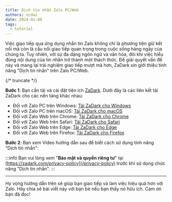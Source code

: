```yaml
---
title: Dịch tin nhắn Zalo PC/Web
authors: ncdai
date: 2024-02-08
tags:
  - tutorial
---
```


Việc giao tiếp qua ứng dụng nhắn tin Zalo không chỉ là phương tiện giữ kết nối mà còn là cầu nối giao tiếp quan trọng trong cuộc sống hàng ngày của chúng ta. Tuy nhiên, với sự đa dạng ngôn ngữ và văn hóa, đôi khi việc hiểu đúng nội dung của tin nhắn trở thành một thách thức.
Để giải quyết vấn đề này và mang lại trải nghiệm giao tiếp mượt mà hơn, ZaDark xin giới thiệu tính năng "Dịch tin nhắn" trên Zalo PC/Web.

{/* truncate */}

<AdsByGoogle>
  <p>
    <ins
      className="adsbygoogle"
      style={{ display: 'block' }}
      data-ad-client="ca-pub-5192881442581767"
      data-ad-slot="8722903447"
      data-ad-format="auto"
      data-full-width-responsive="true"
    />
  </p>
</AdsByGoogle>

**Bước 1**: Bạn cần tải và cài đặt tiện ích [ZaDark](https://zadark.com). Dưới đây là các liên kết tải ZaDark cho các nền tảng khác nhau:

- Đối với Zalo PC trên Windows: [Tải ZaDark cho Windows](/pc/windows?utm_source=zadark&utm_medium=blog&utm_campaign=feature_launch_blog)
- Đối với Zalo PC trên macOS: [Tải ZaDark cho macOS](/pc/macos?utm_source=zadark&utm_medium=blog&utm_campaign=feature_launch_blog)
- Đối với Zalo Web trên Chrome: [Tải ZaDark cho Chrome](https://chrome.google.com/webstore/detail/zadark-%E2%80%93-zalo-dark-mode/llfhpkkeljlgnjgkholeppfnepmjppob?utm_source=zadark&utm_medium=blog&utm_campaign=feature_launch_blog)
- Đối với Zalo Web trên Safari: [Tải ZaDark cho Safari](https://apps.apple.com/us/app/zadark-zalo-dark-mode/id1615941471?utm_source=zadark&utm_medium=blog&utm_campaign=feature_launch_blog)
- Đối với Zalo Web trên Edge: [Tải ZaDark cho Edge](https://microsoftedge.microsoft.com/addons/detail/zadark-%E2%80%93-zalo-dark-mode/nbcljbcabjegmmogkcegephdkhckegcf?utm_source=zadark&utm_medium=blog&utm_campaign=feature_launch_blog)
- Đối với Zalo Web trên Firefox: [Tải ZaDark cho Firefox](https://addons.mozilla.org/en-US/firefox/addon/zadark/?utm_source=zadark&utm_medium=blog&utm_campaign=feature_launch_blog)

**Bước 2**: Bạn xem Video hướng dẫn sau để biết cách sử dụng tính năng "Dịch tin nhắn":

<YouTube videoId='Z3XBa44_QV8' title="Dịch tin nhắn Zalo PC/Web với ZaDark | ZaDark.com" />

:::info
Bạn vui lòng xem "**Bảo mật và quyền riêng tư**" tại [https://zadark.com/privacy-policy](/privacy-policy) trước khi sử dụng chức năng "Dịch tin nhắn".
:::

---

Hy vọng hướng dẫn trên sẽ giúp bạn giao tiếp và làm việc hiệu quả hơn với Zalo. Hãy chia sẻ bài viết này với bạn bè nếu bạn thấy nó hữu ích. Cảm ơn bạn đã đọc!
